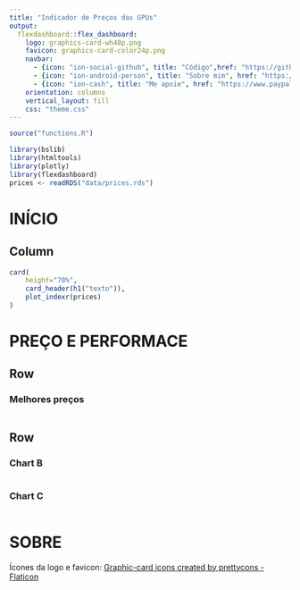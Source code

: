```yaml
---
title: "Indicador de Preços das GPUs"
output: 
  flexdashboard::flex_dashboard:
    logo: graphics-card-wh48p.png
    favicon: graphics-card-color24p.png
    navbar:
      - {icon: "ion-social-github", title: "Código",href: "https://github.com/VFLins/Prind_Monitor"}
      - {icon: "ion-android-person", title: "Sobre mim", href: "https://sites.google.com/view/vflins/"}
      - {icon: "ion-cash", title: "Me apoie", href: "https://www.paypal.com/donate/?hosted_button_id=LCT6TBWH4LN8S"}
    orientation: columns
    vertical_layout: fill
    css: "theme.css"
---
```


```r
source("functions.R")

library(bslib)
library(htmltools)
library(plotly)
library(flexdashboard)
prices <- readRDS("data/prices.rds")
```

INÍCIO
=======================================================================

Column {data-width=550}
-----------------------------------------------------------------------


```r
card(
    height="70%",
    card_header(h1("texto")), 
    plot_indexr(prices)
)
```

PREÇO E PERFORMACE
=======================================================================

Row {data-height=550}
-----------------------------------------------------------------------

### Melhores preços

```r

```

Row {data-height=450}
-----------------------------------------------------------------------

### Chart B

```r

```

### Chart C

```r

```

SOBRE
======================================================================

Ícones da logo e favicon: <a href="https://www.flaticon.com/free-icons/graphic-card" title="graphic-card icons">Graphic-card icons created by prettycons - Flaticon</a>
